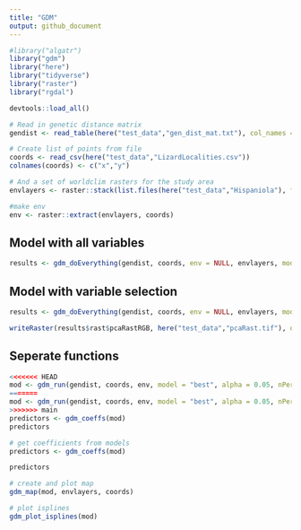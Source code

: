 ```yaml
---
title: "GDM"
output: github_document
---
```

```r
#library("algatr")
library("gdm")
library("here")
library("tidyverse")
library("raster")
library("rgdal")

devtools::load_all()
```

```r
# Read in genetic distance matrix
gendist <- read_table(here("test_data","gen_dist_mat.txt"), col_names = FALSE)

# Create list of points from file
coords <- read_csv(here("test_data","LizardLocalities.csv"))
colnames(coords) <- c("x","y")

# And a set of worldclim rasters for the study area
envlayers <- raster::stack(list.files(here("test_data","Hispaniola"), full.names = TRUE))

#make env
env <- raster::extract(envlayers, coords)

```


## Model with all variables
```r
results <- gdm_doEverything(gendist, coords, env = NULL, envlayers, model = "full", alpha = 0.05, nPerm = 10, scale = TRUE)
```


## Model with variable selection
```r
results <- gdm_doEverything(gendist, coords, env = NULL, envlayers, model = "best", nPerm = 10, scale = TRUE)
```


```r
writeRaster(results$rast$pcaRastRGB, here("test_data","pcaRast.tif"), overwrite = TRUE)
```


## Seperate functions
```r
<<<<<<< HEAD
mod <- gdm_run(gendist, coords, env, model = "best", alpha = 0.05, nPerm = 10)
=======
mod <- gdm_run(gendist, coords, env, model = "best", alpha = 0.05, nPerm = 10, scale = TRUE)
>>>>>>> main
predictors <- gdm_coeffs(mod)
predictors
```

```r
# get coefficients from models
predictors <- gdm_coeffs(mod)

predictors
```

```r
# create and plot map
gdm_map(mod, envlayers, coords)

```

```r
# plot isplines
gdm_plot_isplines(mod)
```

